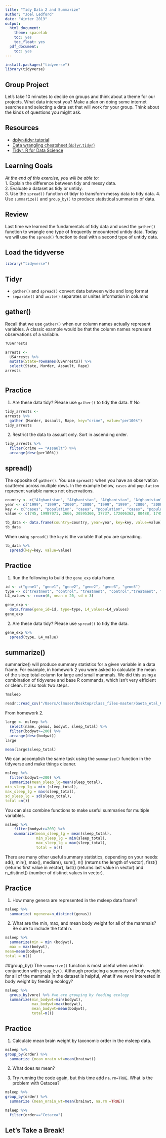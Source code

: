 ```yaml
---
title: "Tidy Data 2 and Summarize"
author: "Joel Ledford"
date: "Winter 2019"
output:
  html_document:
    theme: spacelab
    toc: yes
    toc_float: yes
  pdf_document:
    toc: yes
---
```

```r
install.packages("tidyverse")
library(tidyverse)
```


## Group Project
Let's take 10 minutes to decide on groups and think about a theme for our projects. What data interest you? Make a plan on doing some  internet searches and selecting a data set that will work for your group. Think about the kinds of questions you might ask.  

## Resources
- [dplyr-tidyr tutorial](http://tclavelle.github.io/dplyr-tidyr-tutorial/)
- [Data wrangling cheatsheet (`dplyr`,`tidyr`)](http://ucsb-bren.github.io/refs/cheatsheets/data-wrangling-cheatsheet.pdf)
- [Tidyr, R for Data Science](https://r4ds.had.co.nz/tidy-data.html#unite)

## Learning Goals
*At the end of this exercise, you will be able to:*    
1. Explain the difference between tidy and messy data.  
2. Evaluate a dataset as tidy or untidy.  
3. Use the `spread()` function of tidyr to transform messy data to tidy data. 
4. Use `summarize()` and `group_by()` to produce statistical summaries of data.

## Review
Last time we learned the fundamentals of tidy data and used the `gather()` function to wrangle one type of frequently encountered untidy data. Today we will use the `spread()` function to deal with a second type of untidy data.  

## Load the tidyverse
```r
library("tidyverse")
```

## Tidyr
+ `gather()` and `spread()` convert data between wide and long format  
+ `separate()` and `unite()` separates or unites information in columns 

## gather()
Recall that we use `gather()` when our column names actually represent variables. A classic example would be that the column names represent observations of a variable.
```r
?USArrests
```

```r
arrests <- 
  USArrests %>% 
  mutate(State=rownames(USArrests)) %>% 
  select(State, Murder, Assault, Rape)
arrests
```

```r

```

## Practice
1. Are these data tidy? Please use `gather()` to tidy the data.
# No 

```r
tidy_arrests <-
arrests %>%
  gather (Murder, Assault, Rape, key="crime", value="per100k")
tidy_arrests


```


2. Restrict the data to assualt only. Sort in ascending order.
```r
tidy_arrests %>%
  filter(crime == "Assault") %>%
  arrange(desc(per100k))
```


## spread()
The opposite of `gather()`. You use `spread()` when you have an observation scattered across multiple rows. In the example below, `cases` and `population` represent variable names not observations.
```r
country <- c("Afghanistan", "Afghanistan", "Afghanistan", "Afghanistan", "Brazil", "Brazil", "Brazil", "Brazil", "China", "China", "China", "China")
year <- c("1999", "1999", "2000", "2000", "1999", "1999", "2000", "2000", "1999", "1999", "2000", "2000")
key <- c("cases", "population", "cases", "population", "cases", "population", "cases", "population", "cases", "population", "cases", "population")
value <- c(745, 19987071, 2666, 20595360, 37737, 172006362, 80488, 174504898, 212258, 1272915272, 213766, 1280428583)

tb_data <- data.frame(country=country, year=year, key=key, value=value)
tb_data
```

When using `spread()` the `key` is the variable that you are spreading.
```r
tb_data %>% 
  spread(key=key, value=value)
```

## Practice
1. Run the following to build the `gene_exp` data frame.
```r
id <- c("gene1", "gene1", "gene2", "gene2", "gene3", "gene3")
type <- c("treatment", "control", "treatment", "control","treatment", "control")
L4_values <- rnorm(6, mean = 20, sd = 3)
```

```r
gene_exp <- 
  data.frame(gene_id=id, type=type, L4_values=L4_values)
gene_exp
```

2. Are these data tidy? Please use `spread()` to tidy the data.
```r
gene_exp %>%
  spread(type, L4_value)
```



## summarize()
summarize() will produce summary statistics for a given variable in a data frame. For example, in homework 2 you were asked to calculate the mean of the sleep total column for large and small mammals. We did this using a combination of tidyverse and base R commands, which isn't very efficient or clean. It also took two steps.
```r
?msleep
```
```r
readr::read_csv("/Users/clmuser/Desktop/class_files-master/Gaeta_etal_CLC_data.csv")
```

From homework 2.
```r
large <- msleep %>% 
  select(name, genus, bodywt, sleep_total) %>% 
  filter(bodywt>=200) %>% 
  arrange(desc(bodywt))
large
```

```r
mean(large$sleep_total)
```

We can accomplish the same task using the `summarize()` function in the tidyverse and make things cleaner.
```r
msleep %>% 
  filter(bodywt>=200) %>%
  summarize(mean_sleep_lg=mean(sleep_total),
min_sleep_lg = min (sleep_total),
max_sleep_lg = max(sleep_total),
sd_sleep_lg = sd(sleep_total), 
total =n())
```


You can also combine functions to make useful summaries for multiple variables.
```r
msleep %>% 
    filter(bodywt>=200) %>% 
    summarize(mean_sleep_lg = mean(sleep_total), 
              min_sleep_lg = min(sleep_total),
              max_sleep_lg = max(sleep_total),
              total = n())
```

There are many other useful summary statistics, depending on your needs: sd(), min(), max(), median(), sum(), n() (returns the length of vector), first() (returns first value in vector), last() (returns last value in vector) and n_distinct() (number of distinct values in vector).

## Practice
1. How many genera are represented in the msleep data frame?

```r
msleep %>% 
  summarize( ngenera=n_distinct(genus))
```

2. What are the min, max, and mean body weight for all of the mammals? Be sure to include the total n.
```r
msleep %>%
  summarize(min = min (bodywt), 
  max = max(bodywt),
mean=mean(bodywt),
total = n())
```


##group_by()
The `summarize()` function is most useful when used in conjunction with `group_by()`. Although producing a summary of body weight for all of the mammals in the dataset is helpful, what if we were interested in body weight by feeding ecology?
```r
msleep %>%
  group_by(vore) %>% #we are grouping by feeding ecology
  summarize(min_bodywt=min(bodywt),
            max_bodywt=max(bodywt),
            mean_bodywt=mean(bodywt),
            total=n())
```

## Practice
1. Calculate mean brain weight by taxonomic order in the msleep data.


```r
msleep %>%
group_by(order) %>%
  summarize (mean_nrain_wt=mean(brainwt))
```

2. What does `NA` mean?

3. Try running the code again, but this time add `na.rm=TRUE`. What is the problem with Cetacea?
```r
msleep %>%
group_by(order) %>%
  summarize (mean_nrain_wt=mean(brainwt, na.rm =TRUE))
```

```r
msleep %>% 
  filter(order=="Cetacea")
```

## Let's Take a Break!